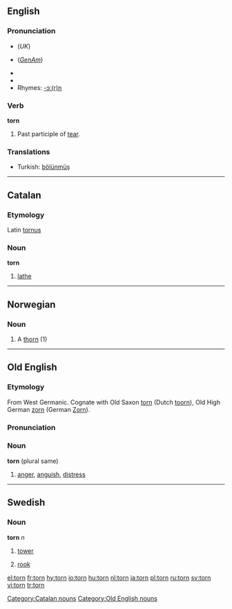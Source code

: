 ==English==

===Pronunciation===
*{{IPA|/tɔ:n/}} (''UK'')
*{{IPA|/tɔrn/}} (''[[w:General American|GenAm]]'')
*{{audio|en-us-torn.ogg|Audio (US)}}
*{{audio|en-uk-torn.ogg|Audio (UK)}}
*Rhymes: [[Rhymes:English:-ɔː(r)n|-ɔː(r)n]]

===Verb===
'''torn'''

# Past participle of [[tear]].

===Translations===
{{rfc-level|Translations at L3+ (AutoFormat would have corrected level of Translations)}}
{{top}}
*Turkish: [[bölünmüş]]
{{bottom}}

----

==Catalan==

===Etymology===
Latin [[tornus]]

===Noun===
'''torn'''

# [[lathe]]

[[Category:Catalan nouns]]

----

==Norwegian==

===Noun===
{{no-noun-c|torn}}

# A [[thorn]] (1)

----

==Old English==

===Etymology===
From West Germanic.  Cognate with Old Saxon [[#Old Saxon|torn]] (Dutch [[toorn]]), Old High German [[zorn]] (German [[Zorn]]).

===Pronunciation===
{{IPA|/torn/}}

===Noun===
'''torn''' {{n}} (plural same)

# [[anger]], [[anguish]], [[distress]]

[[Category:Old English nouns]]

----

==Swedish==

===Noun===
{{sv-noun-n-zero}}
'''torn''' ''n''

# [[tower]]
# {{context|chess|lang=sv}} [[rook]]

[[el:torn]]
[[fr:torn]]
[[hy:torn]]
[[io:torn]]
[[hu:torn]]
[[nl:torn]]
[[ja:torn]]
[[pl:torn]]
[[ru:torn]]
[[sv:torn]]
[[vi:torn]]
[[tr:torn]]